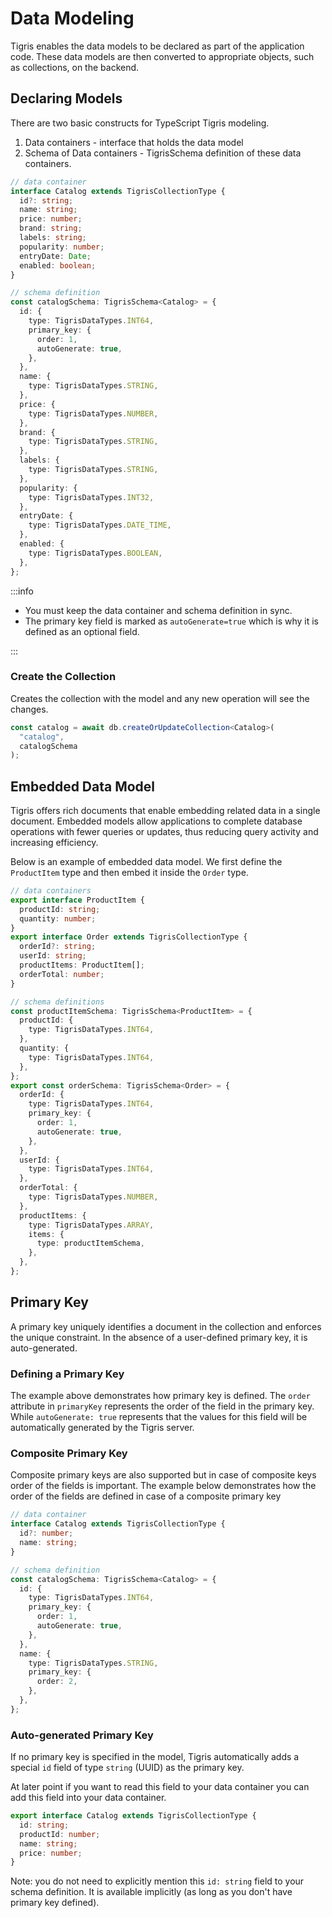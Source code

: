 # Data Modeling

Tigris enables the data models to be declared as part of the
application code. These data models are then converted to appropriate
objects, such as collections, on the backend.

## Declaring Models

There are two basic constructs for TypeScript Tigris modeling.

1. Data containers - interface that holds the data model
2. Schema of Data containers - TigrisSchema definition of these data containers.

```ts
// data container
interface Catalog extends TigrisCollectionType {
  id?: string;
  name: string;
  price: number;
  brand: string;
  labels: string;
  popularity: number;
  entryDate: Date;
  enabled: boolean;
}

// schema definition
const catalogSchema: TigrisSchema<Catalog> = {
  id: {
    type: TigrisDataTypes.INT64,
    primary_key: {
      order: 1,
      autoGenerate: true,
    },
  },
  name: {
    type: TigrisDataTypes.STRING,
  },
  price: {
    type: TigrisDataTypes.NUMBER,
  },
  brand: {
    type: TigrisDataTypes.STRING,
  },
  labels: {
    type: TigrisDataTypes.STRING,
  },
  popularity: {
    type: TigrisDataTypes.INT32,
  },
  entryDate: {
    type: TigrisDataTypes.DATE_TIME,
  },
  enabled: {
    type: TigrisDataTypes.BOOLEAN,
  },
};
```

:::info

- You must keep the data container and schema definition in sync.
- The primary key field is marked as `autoGenerate=true` which is why it
  is defined as an optional field.

:::

### Create the Collection

Creates the collection with the model and any new operation will see the changes.

```typescript
const catalog = await db.createOrUpdateCollection<Catalog>(
  "catalog",
  catalogSchema
);
```

## Embedded Data Model

Tigris offers rich documents that enable embedding related data in a single
document. Embedded models allow applications to complete database operations
with fewer queries or updates, thus reducing query activity and increasing
efficiency.

Below is an example of embedded data model. We first define the `ProductItem`
type and then embed it inside the `Order` type.

```typescript
// data containers
export interface ProductItem {
  productId: string;
  quantity: number;
}
export interface Order extends TigrisCollectionType {
  orderId?: string;
  userId: string;
  productItems: ProductItem[];
  orderTotal: number;
}

// schema definitions
const productItemSchema: TigrisSchema<ProductItem> = {
  productId: {
    type: TigrisDataTypes.INT64,
  },
  quantity: {
    type: TigrisDataTypes.INT64,
  },
};
export const orderSchema: TigrisSchema<Order> = {
  orderId: {
    type: TigrisDataTypes.INT64,
    primary_key: {
      order: 1,
      autoGenerate: true,
    },
  },
  userId: {
    type: TigrisDataTypes.INT64,
  },
  orderTotal: {
    type: TigrisDataTypes.NUMBER,
  },
  productItems: {
    type: TigrisDataTypes.ARRAY,
    items: {
      type: productItemSchema,
    },
  },
};
```

## Primary Key

A primary key uniquely identifies a document in the collection and enforces
the unique constraint. In the absence of a user-defined primary key, it is
auto-generated.

### Defining a Primary Key

The example above demonstrates how primary key is defined. The `order`
attribute in `primaryKey` represents the order of the field in the primary key.
While `autoGenerate: true` represents that the values for this field will be
automatically generated by the Tigris server.

### Composite Primary Key

Composite primary keys are also supported but in case of composite keys
order of the fields is important. The example below demonstrates
how the order of the fields are defined in case of a composite primary key

```typescript
// data container
interface Catalog extends TigrisCollectionType {
  id?: number;
  name: string;
}

// schema definition
const catalogSchema: TigrisSchema<Catalog> = {
  id: {
    type: TigrisDataTypes.INT64,
    primary_key: {
      order: 1,
      autoGenerate: true,
    },
  },
  name: {
    type: TigrisDataTypes.STRING,
    primary_key: {
      order: 2,
    },
  },
};
```

### Auto-generated Primary Key

If no primary key is specified in the model, Tigris automatically adds a
special `id` field of type `string` (UUID) as the primary key.

At later point if you want to read this field to your data container you can
add this field into your data container.

```typescript
export interface Catalog extends TigrisCollectionType {
  id: string;
  productId: number;
  name: string;
  price: number;
}
```

Note: you do not need to explicitly mention this `id: string` field to your
schema definition. It is available implicitly (as long as you don't have
primary key defined).
